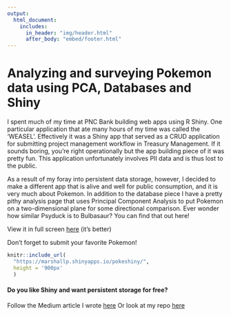 ```yaml
---
output: 
  html_document:
    includes:
      in_header: "img/header.html"
      after_body: "embed/footer.html"
---
```

<style type="text/css">
.main-container {
  max-width: 95%;
  margin-left: auto;
  margin-right: auto;
}
</style>

# Analyzing and surveying Pokemon data using PCA, Databases and Shiny

I spent much of my time at PNC Bank building web apps using R Shiny. One particular application that ate many hours of my time was called the 'WEASEL'. Effectively it was a Shiny app that served as a CRUD application for submitting project management workflow in Treasury Management. If it sounds boring, you're right operationally but the app building piece of it was pretty fun. This application unfortunately involves PII data and is thus lost to the public. 

As a result of my foray into persistent data storage, however, I decided to make a different app that is alive and well for public consumption, and it is very much about Pokemon. In addition to the database piece I have a pretty pithy analysis page that uses Principal Component Analysis to put Pokemon on a two-dimensional plane for some directional comparison. Ever wonder how similar Psyduck is to Bulbasaur? You can find that out here!

View it in full screen [here](https://marshallp.shinyapps.io/pokeshiny/){target="_blank"} (it's better)

Don't forget to submit your favorite Pokemon!

```r
knitr::include_url(
  "https://marshallp.shinyapps.io/pokeshiny/",
  height = '900px'
  )
```


#### Do you like Shiny and want persistent storage for free?

Follow the Medium article I wrote [here](https://medium.com/swlh/two-way-analytics-with-r-shiny-and-pokemon-e9eae225fd46)
Or look at my repo [here](https://github.com/mpkrass7/shiny_pokemon)


